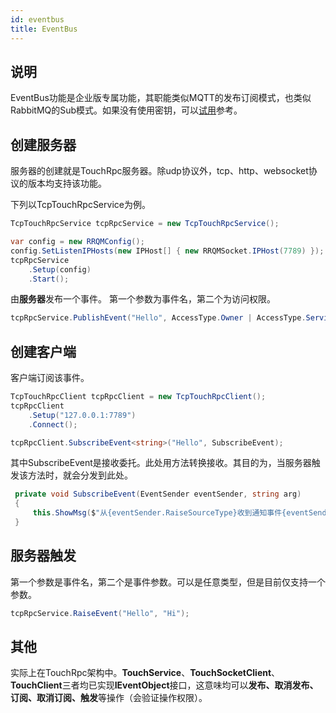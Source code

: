 ```yaml
---
id: eventbus
title: EventBus
---
```


## 说明

EventBus功能是企业版专属功能，其职能类似MQTT的发布订阅模式，也类似RabbitMQ的Sub模式。如果没有使用密钥，可以[试用](https://www.yuque.com/eo2w71/rrqm/80696720a95e415d94c87fa03642513d#Dfy2T)参考。 <a name="cmsde"></a>

## 创建服务器

服务器的创建就是TouchRpc服务器。除udp协议外，tcp、http、websocket协议的版本均支持该功能。

下列以TcpTouchRpcService为例。

```csharp
TcpTouchRpcService tcpRpcService = new TcpTouchRpcService();

var config = new RRQMConfig();
config.SetListenIPHosts(new IPHost[] { new RRQMSocket.IPHost(7789) });
tcpRpcService
    .Setup(config)
    .Start();

```

由**服务器**发布一个事件。
第一个参数为事件名，第二个为访问权限。

```csharp
tcpRpcService.PublishEvent("Hello", AccessType.Owner | AccessType.Service | AccessType.Everyone);
```

<a name="fesMG"></a>

## 创建客户端

客户端订阅该事件。

```csharp
TcpTouchRpcClient tcpRpcClient = new TcpTouchRpcClient();
tcpRpcClient
    .Setup("127.0.0.1:7789")
    .Connect();

tcpRpcClient.SubscribeEvent<string>("Hello", SubscribeEvent);

```

其中SubscribeEvent是接收委托。此处用方法转换接收。其目的为，当服务器触发该方法时，就会分发到此处。

```csharp
 private void SubscribeEvent(EventSender eventSender, string arg)
 {
     this.ShowMsg($"从{eventSender.RaiseSourceType}收到通知事件{eventSender.EventName}，信息：{arg}");
 }
```

<a name="lwUT0"></a>

## 服务器触发

第一个参数是事件名，第二个是事件参数。可以是任意类型，但是目前仅支持一个参数。

```csharp
tcpRpcService.RaiseEvent("Hello", "Hi");
```

<a name="cLPrt"></a>

## 其他

实际上在TouchRpc架构中。**TouchService**、**TouchSocketClient**、**TouchClient**三者均已实现**IEventObject**接口，这意味均可以**发布、取消发布、订阅、取消订阅、触发**等操作（会验证操作权限）。

